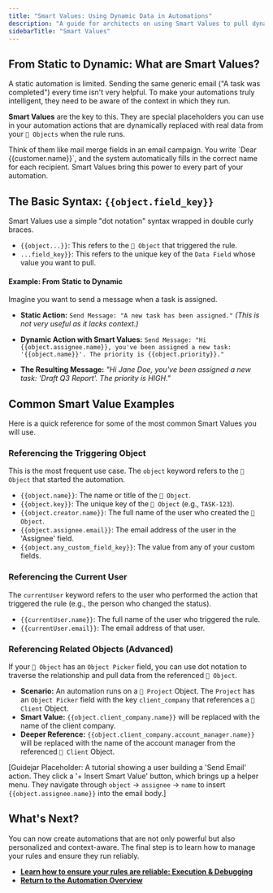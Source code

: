 ```yaml
---
title: "Smart Values: Using Dynamic Data in Automations"
description: "A guide for architects on using Smart Values to pull dynamic, contextual data from your Objects and their relationships into your automation actions."
sidebarTitle: "Smart Values"
---
```


## From Static to Dynamic: What are Smart Values?

A static automation is limited. Sending the same generic email ("A task was completed") every time isn't very helpful. To make your automations truly intelligent, they need to be aware of the context in which they run.

**Smart Values** are the key to this. They are special placeholders you can use in your automation actions that are dynamically replaced with real data from your `🧊 Objects` when the rule runs.

<Tip>
Think of them like mail merge fields in an email campaign. You write `Dear {{customer.name}}`, and the system automatically fills in the correct name for each recipient. Smart Values bring this power to every part of your automation.
</Tip>

## The Basic Syntax: `{{object.field_key}}`

Smart Values use a simple "dot notation" syntax wrapped in double curly braces.

- `{{object...}}`: This refers to the `🧊 Object` that triggered the rule.
- `...field_key}}`: This refers to the unique key of the `Data Field` whose value you want to pull.

#### Example: From Static to Dynamic

Imagine you want to send a message when a task is assigned.

- **Static Action:** `Send Message: "A new task has been assigned."`
  *(This is not very useful as it lacks context.)*

- **Dynamic Action with Smart Values:**
  `Send Message: "Hi {{object.assignee.name}}, you've been assigned a new task: '{{object.name}}'. The priority is {{object.priority}}."`

- **The Resulting Message:**
  *"Hi Jane Doe, you've been assigned a new task: 'Draft Q3 Report'. The priority is HIGH."*

## Common Smart Value Examples

Here is a quick reference for some of the most common Smart Values you will use.

### Referencing the Triggering Object
This is the most frequent use case. The `object` keyword refers to the `🧊 Object` that started the automation.

- `{{object.name}}`: The name or title of the `🧊 Object`.
- `{{object.key}}`: The unique key of the `🧊 Object` (e.g., `TASK-123`).
- `{{object.creator.name}}`: The full name of the user who created the `🧊 Object`.
- `{{object.assignee.email}}`: The email address of the user in the 'Assignee' field.
- `{{object.any_custom_field_key}}`: The value from any of your custom fields.

### Referencing the Current User
The `currentUser` keyword refers to the user who performed the action that triggered the rule (e.g., the person who changed the status).

- `{{currentUser.name}}`: The full name of the user who triggered the rule.
- `{{currentUser.email}}`: The email address of that user.

### Referencing Related Objects (Advanced)
If your `🧊 Object` has an `Object Picker` field, you can use dot notation to traverse the relationship and pull data from the referenced `🧊 Object`.

- **Scenario:** An automation runs on a `🧊 Project` Object. The `Project` has an `Object Picker` field with the key `client_company` that references a `🧊 Client` Object.
- **Smart Value:** `{{object.client_company.name}}` will be replaced with the name of the client company.
- **Deeper Reference:** `{{object.client_company.account_manager.name}}` will be replaced with the name of the account manager from the referenced `🧊 Client` Object.

[Guidejar Placeholder: A tutorial showing a user building a 'Send Email' action. They click a '+ Insert Smart Value' button, which brings up a helper menu. They navigate through `object` -> `assignee` -> `name` to insert `{{object.assignee.name}}` into the email body.]

## What's Next?

You can now create automations that are not only powerful but also personalized and context-aware. The final step is to learn how to manage your rules and ensure they run reliably.

- [**Learn how to ensure your rules are reliable: Execution & Debugging**](/en/02-platform/platform-overview/universal-automation/automation-testing)
- [**Return to the Automation Overview**](/en/02-platform/platform-overview/universal-automation)